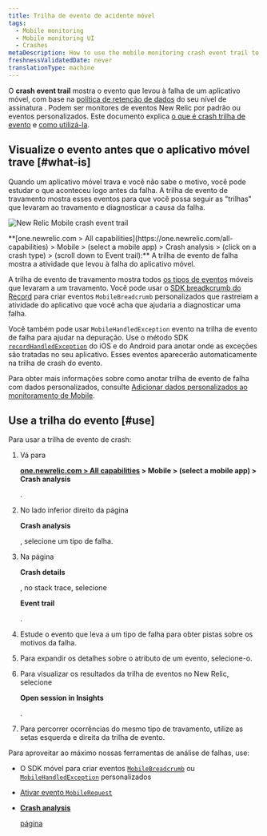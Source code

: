 ```yaml
---
title: Trilha de evento de acidente móvel
tags:
  - Mobile monitoring
  - Mobile monitoring UI
  - Crashes
metaDescription: How to use the mobile monitoring crash event trail to find the reasons for a mobile app crash.
freshnessValidatedDate: never
translationType: machine
---
```



O <InlinePopover type="mobile"/><DoNotTranslate>**crash event trail**</DoNotTranslate> mostra o evento que levou à falha de um aplicativo móvel, com base na [política de retenção de dados](/docs/accounts-partnerships/accounts/account-billing-usage/data-retention) do seu nível de assinatura . Podem ser monitores de eventos New Relic por padrão ou eventos personalizados. Este documento explica [o que é crash trilha de evento](#what-is) e [como utilizá-la](#use).

## Visualize o evento antes que o aplicativo móvel trave [#what-is]

Quando um aplicativo móvel trava e você não sabe o motivo, você pode estudar o que aconteceu logo antes da falha. A trilha de evento de travamento mostra esses eventos para que você possa seguir as "trilhas" que levaram ao travamento e diagnosticar a causa da falha.

<img
  title="Android-Insights-event-trail.jpg"
  alt="New Relic Mobile crash event trail "
  src={mobileCrashEventTrail}
/>

<figcaption>
  <DoNotTranslate>**[one.newrelic.com > All capabilities](https://one.newrelic.com/all-capabilities) > Mobile > (select a mobile app) > Crash analysis > (click on a crash type) > (scroll down to Event trail):**</DoNotTranslate> A trilha de evento de falha mostra a atividade que levou à falha do aplicativo móvel.
</figcaption>

A trilha de evento de travamento mostra todos [os tipos de eventos](/docs/insights/explore-add-data/custom-events/insert-query-custom-mobile-app-events-attributes#event-definition) móveis que levaram a um travamento. Você pode usar o [SDK breadkcrumb do Record](/docs/mobile-monitoring/new-relic-mobile/mobile-sdk/record-breadcrumb/) para criar eventos `MobileBreadcrumb` personalizados que rastreiam a atividade do aplicativo que você acha que ajudaria a diagnosticar uma falha.

Você também pode usar `MobileHandledException` evento na trilha de evento de falha para ajudar na depuração. Use o método SDK [`recordHandledException`](/docs/mobile-monitoring/new-relic-mobile/mobile-sdk/record-handled-exceptions/) do iOS e do Android para anotar onde as exceções são tratadas no seu aplicativo. Esses eventos aparecerão automaticamente na trilha de crash do evento.

Para obter mais informações sobre como anotar trilha de evento de falha com dados personalizados, consulte [Adicionar dados personalizados ao monitoramento de Mobile](/docs/mobile-monitoring/new-relic-mobile/maintenance/add-custom-data-new-relic-mobile).

## Use a trilha do evento [#use]

Para usar a trilha de evento de crash:

1. Vá para

   <DoNotTranslate>**[one.newrelic.com > All capabilities](https://one.newrelic.com/all-capabilities) > Mobile > (select a mobile app) > Crash analysis**</DoNotTranslate>

   .

2. No lado inferior direito da página

   <DoNotTranslate>**Crash analysis**</DoNotTranslate>

   , selecione um tipo de falha.

3. Na página

   <DoNotTranslate>**Crash details**</DoNotTranslate>

   , no stack trace, selecione

   <DoNotTranslate>**Event trail**</DoNotTranslate>

   .

4. Estude o evento que leva a um tipo de falha para obter pistas sobre os motivos da falha.

5. Para expandir os detalhes sobre o atributo de um evento, selecione-o.

6. Para visualizar os resultados da trilha de eventos no New Relic, selecione

   <DoNotTranslate>**Open session in Insights**</DoNotTranslate>

   .

7. Para percorrer ocorrências do mesmo tipo de travamento, utilize as setas esquerda e direita da trilha de evento.

Para aproveitar ao máximo nossas ferramentas de análise de falhas, use:

* O SDK móvel para criar eventos [`MobileBreadcrumb`](/docs/mobile-monitoring/new-relic-mobile/mobile-sdk/record-breadcrumb/) ou [`MobileHandledException`](/docs/mobile-monitoring/new-relic-mobile/mobile-sdk/record-handled-exceptions/) personalizados

* [Ativar evento `MobileRequest`](/docs/mobile-monitoring/mobile-monitoring-ui/network-pages/analyze-network-requests-using-mobilerequest-event-data)

* <DoNotTranslate>[**Crash analysis**](/docs/mobile-monitoring/mobile-monitoring-ui/crashes/crash-analysis-group-filter-your-crashes)</DoNotTranslate>

  [ página](/docs/mobile-monitoring/mobile-monitoring-ui/crashes/crash-analysis-group-filter-your-crashes)